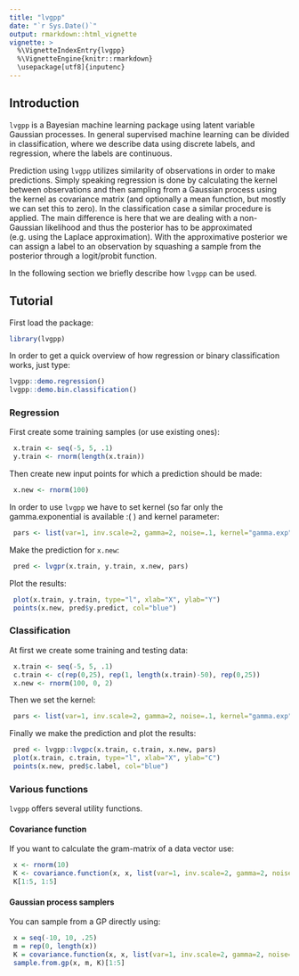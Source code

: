 ```yaml
---
title: "lvgpp"
date: "`r Sys.Date()`"
output: rmarkdown::html_vignette
vignette: >
  %\VignetteIndexEntry{lvgpp}
  %\VignetteEngine{knitr::rmarkdown}
  \usepackage[utf8]{inputenc}
---
```


## Introduction

`lvgpp` is a Bayesian machine learning package using latent variable Gaussian processes. In general supervised machine learning can be divided in classification, where we describe data using discrete labels, and regression, where the labels are continuous. 

Prediction using `lvgpp` utilizes similarity of observations in order to make predictions. Simply speaking regression is done by calculating the kernel between observations and then sampling from a Gaussian process using the kernel as covariance matrix (and optionally a mean function, but mostly we can set this to zero). In the classification case a similar procedure is applied. The main difference is here that we are dealing with a non-Gaussian likelihood and thus the posterior has to be approximated (e.g. using the Laplace approximation). With the approximative posterior we can assign a label to an observation by <it>squashing</it> a sample from the posterior through a logit/probit function.

In the following section we briefly describe how `lvgpp` can be used.

## Tutorial

First load the package:
```r
library(lvgpp)
```

In order to get a quick overview of how regression or binary classification works, just type:
```r
lvgpp::demo.regression()
lvgpp::demo.bin.classification()
```

### Regression

First create some training samples (or use existing ones):
```r
 x.train <- seq(-5, 5, .1)
 y.train <- rnorm(length(x.train))
```
 
Then create new input points for which a prediction should be made:
```r
 x.new <- rnorm(100)
```

In order to use `lvgpp` we have to set kernel (so far only the gamma.exponential is available :( ) and kernel parameter:
```r
 pars <- list(var=1, inv.scale=2, gamma=2, noise=.1, kernel="gamma.exp")
```

Make the prediction for `x.new`:
```r
 pred <- lvgpr(x.train, y.train, x.new, pars)
```

Plot the results:
```r
 plot(x.train, y.train, type="l", xlab="X", ylab="Y")
 points(x.new, pred$y.predict, col="blue")
```

### Classification

At first we create some training and testing data:
```r
 x.train <- seq(-5, 5, .1)
 c.train <- c(rep(0,25), rep(1, length(x.train)-50), rep(0,25))
 x.new <- rnorm(100, 0, 2)
```

Then we set the kernel:
```r
 pars <- list(var=1, inv.scale=2, gamma=2, noise=.1, kernel="gamma.exp")
```

Finally we make the prediction and plot the results:
```r
 pred <- lvgpp::lvgpc(x.train, c.train, x.new, pars)
 plot(x.train, c.train, type="l", xlab="X", ylab="C")
 points(x.new, pred$c.label, col="blue")
``` 
 
### Various functions

`lvgpp` offers several utility functions.

#### Covariance function

If you want to calculate the gram-matrix of a data vector use:
```r
 x <- rnorm(10)
 K <- covariance.function(x, x, list(var=1, inv.scale=2, gamma=2, noise=0, kernel="gamma.exp"))
 K[1:5, 1:5]
```

#### Gaussian process samplers

You can sample from a GP directly using:
```r
 x = seq(-10, 10, .25)
 m = rep(0, length(x))
 K = covariance.function(x, x, list(var=1, inv.scale=2, gamma=2, noise=0, kernel="gamma.exp"))
 sample.from.gp(x, m, K)[1:5]
```
